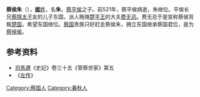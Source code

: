 '''蔡侯朱'''（{{bd|？||？||catIdx=J}}），[[姬姓|'''姬'''姓]]，名'''朱'''，[[蔡平侯|蔡平侯]]之子。前521年，蔡平侯病逝，朱继位。平侯长兄[[蔡隱太子|蔡隱太子]]友的儿子东国，派人贿赂[[楚平王|楚平王]]的大夫[[费无忌|费无忌]]。费无忌于是宣称蔡侯背叛[[楚国|楚国]]，希望东国继位。[[蔡国|蔡国]]贵族只好赶走蔡侯朱，拥立东国继承蔡国君位，是为[[蔡悼侯|蔡悼侯]]。

==参考资料==
*[[司馬遷|司馬遷]]《史記》卷三十五《管蔡世家》第五
*《[[左传|左传]]》

{{start box}}
{{s-before|[[蔡平侯|蔡平侯]]}}
{{s-title|[[春秋时期|春秋]][[蔡國|蔡國]]君主|在位期間前521年}}
{{s-after|[[蔡悼侯|蔡悼侯]]}}
{{end box}}
{{蔡國君主}}

[[Category:蔡国人|Category:蔡国人]]
[[Category:春秋人|Category:春秋人]]